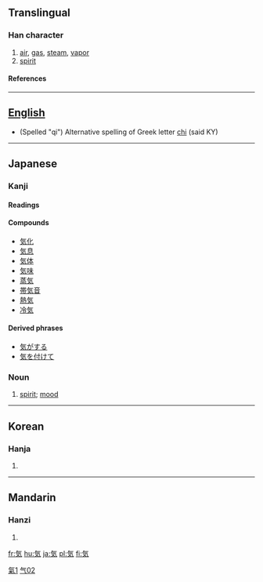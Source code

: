 {{see|氣|启}}
==Translingual==

===Han character===
{{Han char|rn=84|rad=气|as=02|sn=6|four=|canj=人弓大 (ONK)|ids=⿹[[气]][[㐅]]}}

# [[air]], [[gas]], [[steam]], [[vapor]]
# [[spirit]]

====References====
{{Han ref|kx=0599.041|dkj=17046|dj=0990.170|hdz=32010.031|uh=6C17|ud=27671}}

----

==[[English]]==

* (Spelled "qi") Alternative spelling of Greek letter [[chi]] (said KY)

[[Category:CJKV characters simplified differently in Japan and China|氣1]]

----

==Japanese==

===Kanji===
{{ja-kanji|grade=|rs=气02}}

====Readings====
{{ja-readings|on=[[き]] (ki), [[け]] (ke)|kun=[[いき]] (iki)}}

====Compounds====
*[[気化]]
*[[気息]]
*[[気体]]
*[[気味]]
*[[蒸気]]
*[[帯気音]]
*[[熱気]]
*[[冷気]]

====Derived phrases====
{{rfc-header|Derived phrases}}
*[[気がする]]
*[[気を付けて]]

===Noun===
{{ja-noun|k|hira=き|rom=ki}}

# [[spirit]]; [[mood]]

[[Category:Grade 1 kanji|气02]]

----

==Korean==

===Hanja===
{{ko-hanja|hangeul=기|eumhun=기운|rv=gi|mr=ki|y=ki}}

# {{defn|Korean}}

----

==Mandarin==

===Hanzi===
{{cmn-hanzi|pin=[[qì]] (qi4)|wg=ch'i<sup>4</sup>}}

# {{defn|Mandarin}}

[[fr:気]]
[[hu:気]]
[[ja:気]]
[[pl:気]]
[[fi:気]]